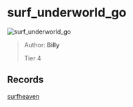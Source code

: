 
# surf_underworld_go

![surf_underworld_go](https://raw.githubusercontent.com/Sayt123/SurfMapPics/Maps-and-bonuses/csgo/surf_underworld_go.jpg)

> Author: **Billy**
>
> Tier 4

## Records

[surfheaven](https://surfheaven.eu/map/surf_underworld_go)
